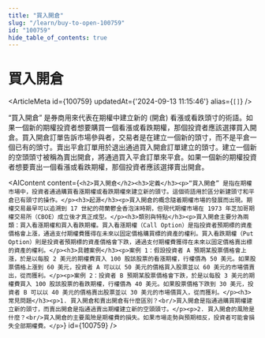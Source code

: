 ```yaml
---
title: "買入開倉"
slug: "/learn/buy-to-open-100759"
id: "100759"
hide_table_of_contents: true
---
```



# 買入開倉

<ArticleMeta id={100759} updatedAt={'2024-09-13 11:15:46'} alias={`[]`} />
<div className='border-solid border-b border-t-0 my-4 border-[var(--ifm-color-gray-300)]' />

“買入開倉” 是券商用來代表在期權中建立新的 (開倉) 看漲或看跌頭寸的術語。如果一個新的期權投資者想要購買一個看漲或看跌期權，那個投資者應該選擇買入開倉。買入開倉訂單告訴市場參與者，交易者是在建立一個新的頭寸，而不是平倉一個已有的頭寸。賣出平倉訂單用於退出通過買入開倉訂單建立的頭寸。建立一個新的空頭頭寸被稱為賣出開倉，將通過買入平倉訂單來平倉。如果一個新的期權投資者想要賣出一個看漲或看跌期權，那個投資者應該選擇賣出開倉。

<AIContent content={`<h2>買入開倉</h2><h3>定義</h3><p>“買入開倉” 是指在期權市場中，投資者通過購買看漲期權或看跌期權來建立新的頭寸。這個術語用於區分新建頭寸和平倉已有頭寸的操作。</p><h3>起源</h3><p>買入開倉的概念隨着期權市場的發展而出現。期權交易最早可以追溯到 17 世紀的荷蘭鬱金香泡沫時期，但現代期權市場在 1973 年芝加哥期權交易所（CBOE）成立後才真正成型。</p><h3>類別與特點</h3><p>買入開倉主要分為兩類：買入看漲期權和買入看跌期權。買入看漲期權（Call Option）是指投資者預期標的資產價格會上漲，通過支付期權費獲得在未來以固定價格購買標的資產的權利。買入看跌期權（Put Option）則是投資者預期標的資產價格會下跌，通過支付期權費獲得在未來以固定價格賣出標的資產的權利。</p><h3>具體案例</h3><p>案例 1：假設投資者 A 預期某股票價格會上漲，於是以每股 2 美元的期權費買入 100 股該股票的看漲期權，行權價為 50 美元。如果股票價格上漲到 60 美元，投資者 A 可以以 50 美元的價格買入股票並以 60 美元的市場價賣出，從而獲利。</p><p>案例 2：投資者 B 預期某股票價格會下跌，於是以每股 3 美元的期權費買入 100 股該股票的看跌期權，行權價為 40 美元。如果股票價格下跌到 30 美元，投資者 B 可以以 40 美元的價格賣出股票並以 30 美元的市場價買入，從而獲利。</p><h3>常見問題</h3><p>1. 買入開倉和賣出開倉有什麼區別？<br/>買入開倉是指通過購買期權建立新的頭寸，而賣出開倉是指通過賣出期權建立新的空頭頭寸。</p><p>2. 買入開倉的風險是什麼？<br/>買入開倉的主要風險是期權費的損失。如果市場走勢與預期相反，投資者可能會損失全部期權費。</p>`} id={100759} />
